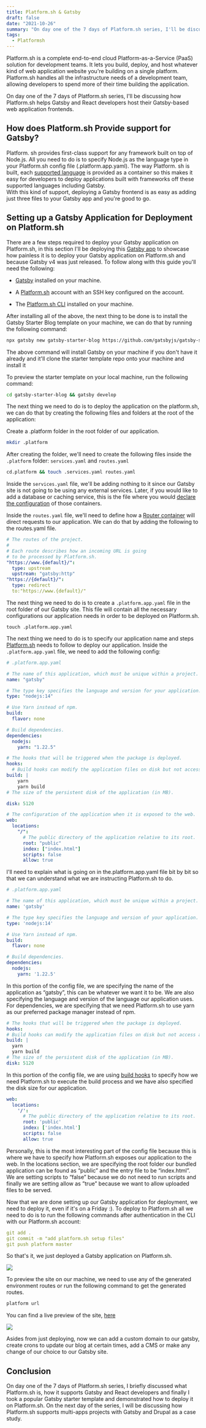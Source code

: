 ```yaml
---
title: Platform.sh & Gatsby
draft: false
date: "2021-10-26"
summary: "On day one of the 7 days of Platform.sh series, I'll be discussing how Platform.sh helps Gatsby and React developers host their Gatsby sites."
tags:
  - Platformsh
---
```


Platform.sh is a complete end-to-end cloud Platform-as-a-Service (PaaS) solution for development teams. It lets you build, deploy, and host whatever kind of web application website you're building on a single platform. Platform.sh handles all the infrastructure needs of a development team, allowing developers to spend more of their time building the application.

On day one of the 7 days of Platform.sh series, I'll be discussing how Platform.sh helps Gatsby and React developers host their Gatsby-based web application frontends.

## How does Platform.sh Provide support for Gatsby?

Platform. sh provides first-class support for any framework built on top of Node.js. All you need to do is to specify Node.js as the language type in your Platform.sh config file (.platform.app.yaml). The way Platform. sh is built, each [supported language](https://docs.platform.sh/languages.html) is provided as a container so this makes it easy for developers to deploy applications built with frameworks off these supported languages including Gatsby.\
With this kind of support, deploying a Gatsby frontend is as easy as adding just three files to your Gatsby app and you're good to go.

## Setting up a Gatsby Application for Deployment on Platform.sh

There are a few steps required to deploy your Gatsby application on Platform.sh, in this section I'll be deploying this [Gatsby app](https://www.gatsbyjs.com/starters/gatsbyjs/gatsby-starter-blog) to showcase how painless it is to deploy your Gatsby application on Platform.sh and because Gatsby v4 was just released. To follow along with this guide you'll need the following:

- [Gatsby](https://www.gatsbyjs.com/) installed on your machine.

- A [Platform.sh](https://platform.sh/) account with an SSH key configured on the account.

- The [Platform.sh CLI](https://docs.platform.sh/gettingstarted/introduction/template/cli-install.html) installed on your machine.

After installing all of the above, the next thing to be done is to install the Gatsby Starter Blog template on your machine, we can do that by running the following command:

```bash
npx gatsby new gatsby-starter-blog https://github.com/gatsbyjs/gatsby-starter-blog
```

The above command will install Gatsby on your machine if you don't have it already and it'll clone the starter template repo onto your machine and install it

To preview the starter template on your local machine, run the following command:

```bash
cd gatsby-starter-blog && gatsby develop
```

The next thing we need to do is to deploy the application on the platform.sh, we can do that by creating the following files and folders at the root of the application:

Create a .platform folder in the root folder of our application.

```bash
mkdir .platform
```

After creating the folder, we'll need to create the following files inside the `.platform` folder: `services.yaml` and `routes.yaml`

```bash
cd.platform && touch .services.yaml routes.yaml
```

Inside the `services.yaml` file, we'll be adding nothing to it since our Gatsby site is not going to be using any external services. Later, if you would like to add a database or caching service, this is the file where you would [declare the configuration](https://docs.platform.sh/configuration/services.html) of those containers.

Inside the `routes.yaml` file, we'll need to define how a [Router container](https://docs.platform.sh/configuration/routes.html) will direct requests to our application. We can do that by adding the following to the routes.yaml file.

```yaml
# The routes of the project.
#
# Each route describes how an incoming URL is going
# to be processed by Platform.sh.
"https://www.{default}/":
  type: upstream
  upstream: "gatsby:http"
"https://{default}/":
  type: redirect
  to:"https://www.{default}/"
```

The next thing we need to do is to create a `.platform.app.yaml` file in the root folder of our Gatsby site. This file will contain all the necessary configurations our application needs in order to be deployed on Platform.sh.

```
touch .platform.app.yaml
```

The next thing we need to do is to specify our application name and steps [Platform.sh](http://platform.sh/) needs to follow to deploy our application. Inside the `.platform.app.yaml` file, we need to add the following config:

```yaml
# .platform.app.yaml

# The name of this application, which must be unique within a project.
name: "gatsby"

# The type key specifies the language and version for your application.
type: "nodejs:14"

# Use Yarn instead of npm.
build:
  flavor: none

# Build dependencies.
dependencies:
  nodejs:
    yarn: "1.22.5"

# The hooks that will be triggered when the package is deployed.
hooks:
  # Build hooks can modify the application files on disk but not access any services like databases.
build: |
    yarn
    yarn build
# The size of the persistent disk of the application (in MB).

disk: 5120

# The configuration of the application when it is exposed to the web.
web:
  locations:
    "/":
      # The public directory of the application relative to its root.
      root: "public"
      index: ["index.html"]
      scripts: false
      allow: true

```

I'll need to explain what is going on in the.platform.app.yaml file bit by bit so that we can understand what we are instructing Platform.sh to do.

```yaml
# .platform.app.yaml

# The name of this application, which must be unique within a project.
name: 'gatsby'

# The type key specifies the language and version of your application.
type: 'nodejs:14'

# Use Yarn instead of npm.
build:
  flavor: none

# Build dependencies.
dependencies:
  nodejs:
    yarn: '1.22.5'
```

In this portion of the config file, we are specifying the name of the application as “gatsby”, this can be whatever we want it to be. We are also specifying the language and version of the language our application uses. For dependencies, we are specifying that we need Platform.sh to use yarn as our preferred package manager instead of npm.

```yaml
# The hooks that will be triggered when the package is deployed.
hooks:
# Build hooks can modify the application files on disk but not access any services like databases.
build: |
  yarn
  yarn build
# The size of the persistent disk of the application (in MB).
disk: 5120
```

In this portion of the config file, we are using [build hooks](https://docs.platform.sh/configuration/app/build.html#build-hook) to specify how we need Platform.sh to execute the build process and we have also specified the disk size for our application.

```yaml
web:
  locations:
    '/':
      # The public directory of the application relative to its root.
      root: 'public'
      index: ['index.html']
      scripts: false
      allow: true
```

Personally, this is the most interesting part of the config file because this is where we have to specify how Platform.sh exposes our application to the web. In the locations section, we are specifying the root folder our bundled application can be found as “public” and the entry file to be “index.html”. We are setting scripts to “false” because we do not need to run scripts and finally we are setting allow as ”true” because we want to allow uploaded files to be served.

Now that we are done setting up our Gatsby application for deployment, we need to deploy it, even if it's on a Friday :). To deploy to Platform.sh all we need to do is to run the following commands after authentication in the CLI with our Platform.sh account:

```yaml
git add .
git commit -m "add platform.sh setup files"
git push platform master
```

So that's it, we just deployed a Gatsby application on Platform.sh.

![](https://lh5.googleusercontent.com/f82wIN_8T5okgxCjP-iO3vHr_qtBPWcC7OT778zy6A5HGBZJt0Lqzh2Cirt4eUH4cNQ3Veq1su5PW2gdYU20otiMfTTuFIMGbW5UMIlTBbsLDeS3cPIGp3p3VE7JD5sx1wtvVcmA=s1600)

To preview the site on our machine, we need to use any of the generated environment routes or run the following command to get the generated routes.

```bash
platform url
```

You can find a live preview of the site, [here](https://www.master-7rqtwti-nwwv277czy73m.eu-3.platformsh.site/)

![](https://lh4.googleusercontent.com/Sw326dGsfIHj3ZmRcvdxfMqj2kfCa6cV5tUv0BIdwoxVn6h6TZusp_hBpeDlV24KYc3RdtNrsKNa7W00xfHOrBr2L2Y8W8xWJwteoiTRcP4IWsJZpQXahuTh8bhf_XJp2Mf7oNMt=s1600)

Asides from just deploying, now we can add a custom domain to our gatsby, create crons to update our blog at certain times, add a CMS or make any change of our choice to our Gatsby site.

## Conclusion

On day one of the 7 days of Platform.sh series, I briefly discussed what Platform.sh is, how it supports Gatsby and React developers and finally I took a popular Gatsby starter template and demonstrated how to deploy it on Platform.sh. On the next day of the series, I will be discussing how Platform.sh supports multi-apps projects with Gatsby and Drupal as a case study.
